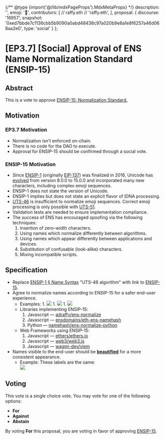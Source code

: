 {/** @type {import('@/lib/mdxPageProps').MdxMetaProps} */}
    description: '',
    emoji: '📖',
    contributors: [
        // raffy.eth
        // 'raffy.eth',
    ],
    proposal: {
        discourse: '16957',
        snapshot: '0xed7bbde7c1136cbb5b9090a0abd48438c97a020b9e8a1e8f6257a46d068aa2e0',
        type: 'social'
    }
};

# [EP3.7] [Social] Approval of ENS Name Normalization Standard (ENSIP-15)

## Abstract

This is a vote to approve [ENSIP-15: Normalization Standard.](https://docs.ens.domains/ens-improvement-proposals/ensip-15-normalization-standard)

## Motivation

### EP3.7 Motivation

* Normalization isn't enforced on-chain.
* There is no code for the DAO to execute.
* Approval for ENSIP-15 should be confirmed through a social vote.

### ENSIP-15 Motivation

* Since [ENSIP-1](https://github.com/ensdomains/governance-docs/blob/8e2e6c98198dd31fd2e982987e286fd6ce540319/governance-proposals/ensip-1-ens.md) (originally [EIP-137](https://eips.ethereum.org/EIPS/eip-137)) was finalized in 2016, Unicode has [evolved](https://unicode.org/history/publicationdates.html) from version 8.0.0 to 15.0.0 and incorporated many new characters, including complex emoji sequences.
* ENSIP-1 does not state the version of Unicode.
* ENSIP-1 implies but does not state an explicit flavor of IDNA processing.
* [UTS-46](https://unicode.org/reports/tr46/) is insufficient to normalize emoji sequences. Correct emoji processing is only possible with [UTS-51](https://www.unicode.org/reports/tr51/).
* Validation tests are needed to ensure implementation compliance.
* The success of ENS has encouraged spoofing via the following techniques:
  1. Insertion of zero-width characters.
  2. Using names which normalize differently between algorithms.
  3. Using names which appear differently between applications and devices.
  4. Substitution of confusable (look-alike) characters.
  5. Mixing incompatible scripts.

## Specification

* Replace [ENSIP-1 § Name Syntax](https://docs.ens.domains/ens-improvement-proposals/ensip-1-ens#name-syntax) "UTS-46 algorithm" with link to [ENSIP-15](https://docs.ens.domains/ens-improvement-proposals/ensip-15-normalization-standard).
* Agree to normalize names according to ENSIP-15 for a safer end-user experience.
  * Examples:
		1. ![](https://i.imgur.com/VDOnxXe.png)
		1. ![](https://i.imgur.com/tWDRp8H.png)
		1. ![](https://i.imgur.com/OYIigpp.png)
  * Libraries implementing ENSIP-15:
    1. Javascript — [adraffy/ens-normalize](https://github.com/adraffy/ens-normalize.js)
    2. Javascript — [ensdomains/eth-ens-namehash](https://github.com/ensdomains/eth-ens-namehash)
    3. Python — [namehash/ens-normalize-python](https://github.com/namehash/ens-normalize-python)
  * Web Frameworks using ENSIP-15:
    1. Javascript — [ethers/ethers.io](https://github.com/ethers-io/ethers.js/)
    2. Javascript — [web3/web3.js](https://github.com/web3/web3.js)
    3. Javascript — [wagmi-dev/viem](https://github.com/wagmi-dev/viem)
* Names visible to the end-user should be [**beautified**](https://docs.ens.domains/ens-improvement-proposals/ensip-15-normalization-standard#annex-beautification) for a more consistent appearance.
  * Example: These labels are the same:\
    [![](https://camo.githubusercontent.com/1b7b4f3d0baa83d62415760a4622955e6de1f8f102a8ea5070e21ae0d44ab9ea/68747470733a2f2f692e696d6775722e636f6d2f703772785572452e706e67)](https://camo.githubusercontent.com/1b7b4f3d0baa83d62415760a4622955e6de1f8f102a8ea5070e21ae0d44ab9ea/68747470733a2f2f692e696d6775722e636f6d2f703772785572452e706e67)

## Voting

This vote is a single choice vote. You may vote for one of the following options:

* **For**
* **Against**
* **Abstain**

By voting **For** this proposal, you are voting in favor of approving [ENSIP-15](https://docs.ens.domains/ens-improvement-proposals/ensip-15-normalization-standard).
